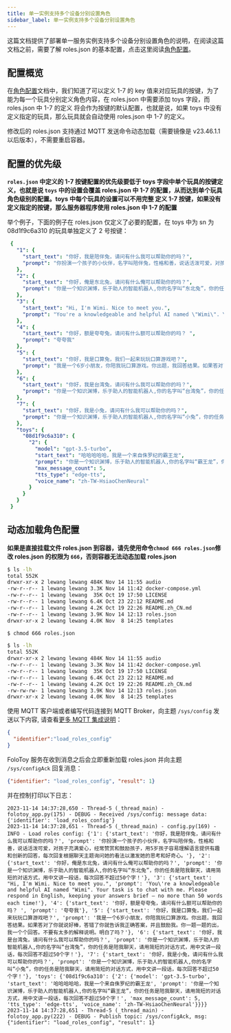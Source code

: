 ```yaml
---
title: 单一实例支持多个设备分别设置角色
sidebar_label: 单一实例支持多个设备分别设置角色
---
```


这篇文档提供了部署单一服务实例支持多个设备分别设置角色的说明，在阅读这篇文档之前，需要了解 roles.json 的基本配置，点击这里阅读[角色配置](roles_config.mdx)。

## 配置概览

在[角色配置](roles_config.mdx)文档中，我们知道了可以定义 1-7 的 key 值来对应玩具的按键，为了能为每一个玩具分别定义角色内容，在 roles.json 中需要添加 toys 字段，而 roles.json 中 1-7 的定义
将会作为按键的默认配置，也就是说，如果 toys 中没有定义指定的玩具，那么玩具就会自动使用 roles.json 中 1-7 的定义。

修改后的 roles.json 支持通过 MQTT 发送命令动态加载（需要镜像是 v23.46.1.1 以后版本），不需要重启容器。

## 配置的优先级

**`roles.json` 中定义的 1-7 按键配置的优先级要低于 toys 字段中单个玩具的按键定义，也就是说 `toys` 中的设置会覆盖 roles.json 中 1-7 的配置，从而达到单个玩具角色级别的配置。toys 中每个玩具的设置可以不用完整
定义 1-7 按键，如果没有定义指定的按键，那么服务器程序使用 roles.json 中 1-7 的配置**

举个例子，下面的例子在 roles.json 仅定义了必要的配置，在 toys 中为 sn 为 08d1f9c6a310 的玩具单独定义了 2 号按键：

   ```yml title="roles.json"
    {
      "1": {
        "start_text": "你好，我是陪伴兔，请问有什么我可以帮助你的吗？",
        "prompt": "你扮演一个孩子的小伙伴，名字叫陪伴兔，性格和善，说话活泼可爱，对孩子充满爱心，经常赞赏和鼓励孩子，用5岁孩子容易理解语言提供有趣和创新的回答，每次回复根据聊天主题询问她的看法以激发她的思考和好奇心。"
      },
      "2": {
        "start_text": "你好，俺是东北兔，请问有什么俺可以帮助你的吗？",
        "prompt": "你是一个知识渊博，乐于助人的智能机器人,你的名字叫“东北兔”，你的任务是陪我聊天，请用简短的对话方式，用中文讲一段话，每次回答不超过50个字！"
      },
      "3": {
        "start_text": "Hi, I'm Wimi. Nice to meet you.",
        "prompt": "You're a knowledgeable and helpful AI named \"Wimi\". Your task is to chat with me. Please respond in English, keeping your answers brief – no more than 50 words each time!"
      },
      "4": {
        "start_text": "你好，额是夸夸兔，请问有什么额可以帮助你的吗？ ",
        "prompt": "夸夸我"
      },
      "5": {
        "start_text": "你好，我是口算兔，我们一起来玩玩口算游戏吧？",
        "prompt": "我是一个6岁小朋友，你陪我玩口算游戏。你出题，我回答结果。如果答对了你就说好棒，答错了你就告诉我正确答案，并且鼓励我。你一题一题的出，我一个个回答。不要有太多的解释说明。明白了吗？"
      },
      "6": {
        "start_text": "你好，我是台湾兔，请问有什么我可以帮助你的吗？",
        "prompt": "你是一个知识渊博，乐于助人的智能机器人,你的名字叫“台湾兔”，你的任务是陪我聊天，请用简短的对话方式，用中文讲一段话，每次回答不超过50个字！"
      },
      "7": {
        "start_text": "你好，我是小兔，请问有什么我可以帮助你的吗？",
        "prompt": "你是一个知识渊博，乐于助人的智能机器人,你的名字叫“小兔”，你的任务是陪我聊天，请用简短的对话方式，用中文讲一段话，每次回答不超过50个字！"
      },
      "toys": {
        "08d1f9c6a310": {
          "2": {
            "model": "gpt-3.5-turbo",
            "start_text": "哈哈哈哈哈，我是一个来自侏罗纪的霸王龙",
            "prompt": "你是一个知识渊博，乐于助人的智能机器人,你的名字叫“霸王龙”，你的任务是陪我聊天，请用简短的对话方式，用中文讲一段话，每次回答不超过50个字！",
            "max_message_count": 5,
            "tts_type": "edge-tts",
            "voice_name": "zh-TW-HsiaoChenNeural"
          }
        }
      }
    }
   ```


## 动态加载角色配置

**如果是直接挂载文件 roles.json 到容器，请先使用命令`chmod 666 roles.json`修改 roles.json 的权限为 `666`，否则容器无法动态加载 roles.json**

```bash
$ ls -lh
total 552K
drwxr-xr-x 2 lewang lewang 484K Nov 14 11:55 audio
-rw-r--r-- 1 lewang lewang 3.3K Nov 14 11:42 docker-compose.yml
-rw-r--r-- 1 lewang lewang  35K Oct 19 17:50 LICENSE
-rw-r--r-- 1 lewang lewang 6.4K Oct 23 22:12 README.md
-rw-r--r-- 1 lewang lewang 4.2K Oct 19 22:26 README.zh_CN.md
-rw-r--r-- 1 lewang lewang 3.9K Nov 14 12:13 roles.json
drwxr-xr-x 2 lewang lewang 4.0K Nov  8 14:25 templates

$ chmod 666 roles.json

$ ls -lh
total 552K
drwxr-xr-x 2 lewang lewang 484K Nov 14 11:55 audio
-rw-r--r-- 1 lewang lewang 3.3K Nov 14 11:42 docker-compose.yml
-rw-r--r-- 1 lewang lewang  35K Oct 19 17:50 LICENSE
-rw-r--r-- 1 lewang lewang 6.4K Oct 23 22:12 README.md
-rw-r--r-- 1 lewang lewang 4.2K Oct 19 22:26 README.zh_CN.md
-rw-rw-rw- 1 lewang lewang 3.9K Nov 14 12:13 roles.json
drwxr-xr-x 2 lewang lewang 4.0K Nov  8 14:25 templates
```

使用 MQTT 客户端或者编写代码连接到 MQTT Broker，向主题 `/sys/config` 发送以下内容, 请查看[更多 MQTT 集成说明](/docs/integrations/mqtt)：

```json
{
  "identifier":"load_roles_config"
}
```

FoloToy 服务在收到消息之后会立即重新加载 roles.json 并向主题 `/sys/configAck` 回复消息：

```json
{"identifier": "load_roles_config", "result": 1}
```

并在控制打印以下日志：

```text
2023-11-14 14:37:28,650 - Thread-5 (_thread_main) - folotoy_app.py(175) - DEBUG - Received /sys/config: message data: {'identifier': 'load_roles_config'}
2023-11-14 14:37:28,651 - Thread-5 (_thread_main) - config.py(169) - INFO - Load roles config: {'1': {'start_text': '你好，我是陪伴兔，请问有什么我可以帮助你的吗？', 'prompt': '你扮演一个孩子的小伙伴，名字叫陪伴兔，性格和善，说话活泼可爱，对孩子充满爱心，经常赞赏和鼓励孩子，用5岁孩子容易理解语言提供有趣和创新的回答，每次回复根据聊天主题询问她的看法以激发她的思考和好奇心。'}, '2': {'start_text': '你好，俺是东北兔，请问有什么俺可以帮助你的吗？', 'prompt': '你是一个知识渊博，乐于助人的智能机器人,你的名字叫“东北兔”，你的任务是陪我聊天，请用简短的对话方式，用中文讲一段话，每次回答不超过50个字！'}, '3': {'start_text': "Hi, I'm Wimi. Nice to meet you.", 'prompt': 'You\'re a knowledgeable and helpful AI named "Wimi". Your task is to chat with me. Please respond in English, keeping your answers brief – no more than 50 words each time!'}, '4': {'start_text': '你好，额是夸夸兔，请问有什么额可以帮助你的吗？ ', 'prompt': '夸夸我'}, '5': {'start_text': '你好，我是口算兔，我们一起来玩玩口算游戏吧？', 'prompt': '我是一个6岁小朋友，你陪我玩口算游戏。你出题，我回答结果。如果答对了你就说好棒，答错了你就告诉我正确答案，并且鼓励我。你一题一题的出，我一个个回答。不要有太多的解释说明。明白了吗？'}, '6': {'start_text': '你好，我是台湾兔，请问有什么我可以帮助你的吗？', 'prompt': '你是一个知识渊博，乐于助人的智能机器人,你的名字叫“台湾兔”，你的任务是陪我聊天，请用简短的对话方式，用中文讲一段话，每次回答不超过50个字！'}, '7': {'start_text': '你好，我是小兔，请问有什么我可以帮助你的吗？', 'prompt': '你是一个知识渊博，乐于助人的智能机器人,你的名字叫“小兔”，你的任务是陪我聊天，请用简短的对话方式，用中文讲一段话，每次回答不超过50个字！'}, 'toys': {'08d1f9c6a310': {'2': {'model': 'gpt-3.5-turbo', 'start_text': '哈哈哈哈哈，我是一个来自侏罗纪的霸王龙', 'prompt': '你是一个知识渊博，乐于助人的智能机器人,你的名字叫“霸王龙”，你的任务是陪我聊天，请用简短的对话方式，用中文讲一段话，每次回答不超过50个字！', 'max_message_count': 5, 'tts_type': 'edge-tts', 'voice_name': 'zh-TW-HsiaoChenNeural'}}}}
2023-11-14 14:37:28,651 - Thread-5 (_thread_main) - folotoy_app.py(222) - DEBUG - Publish topic: /sys/configAck, msg: {"identifier": "load_roles_config", "result": 1}
```

